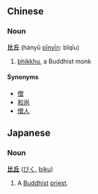 ==Chinese==
===Noun===
'''比丘''' (hànyǔ [[pinyin|pīnyīn]]: bǐqīu)
#[[bhikkhu]], a Buddhist monk

====Synonyms====
*[[僧]]
*[[和尚]]
*[[僧人]]

== Japanese ==
=== Noun ===
'''[[比]][[丘]]''' ([[びく]], [[biku]])

# A [[Buddhist]] [[priest]].